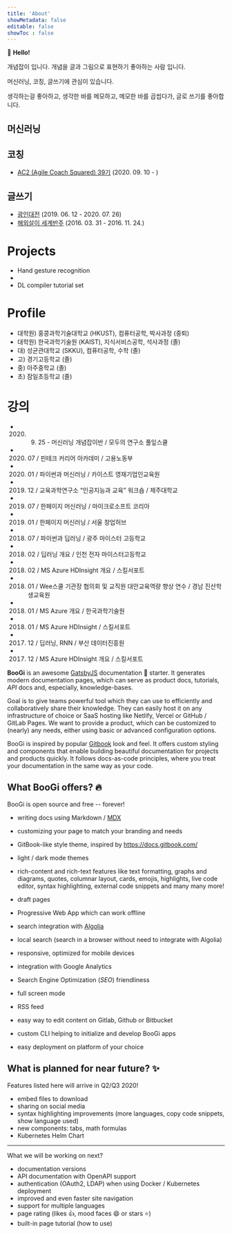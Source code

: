 ```yaml
---
title: 'About'
showMetadata: false
editable: false
showToc : false
---
```


:wave: **Hello!**

개념잡이 입니다. 개념을 글과 그림으로 표현하기 좋아하는 사람 입니다.

머신러닝, 코칭, 글쓰기에 관심이 있습니다.

생각하는걸 좋아하고, 생각한 바를 메모하고, 메모한 바를 곱씹다가, 글로 쓰기를 좋아합니다.


## 머신러닝

## 코칭
- [AC2 (Agile Coach Squared) 39기](http://www.ac2.kr/) (2020. 09. 10 - )
## 글쓰기
- [광인대전](https://learningengineer.tistory.com/61?category=798077) (2019. 06. 12 - 2020. 07. 26)
- [해외살이 세계반주](https://blog.naver.com/laftworld/220739342688)  (2016. 03. 31 - 2016. 11. 24.)


# Projects
- Hand gesture recognition
-
- DL compiler tutorial set

# Profile
- 대학원) 홍콩과학기술대학교 (HKUST), 컴퓨터공학, 박사과정 (중퇴)
- 대학원) 한국과학기술원 (KAIST), 지식서비스공학, 석사과정 (졸)
- 대) 성균관대학교 (SKKU), 컴퓨터공학, 수학 (졸)
- 고) 경기고등학교 (졸)
- 중) 아주중학교 (졸)
- 초) 잠일초등학교 (졸)


# 강의
- 2020. 09. 25 - 머신러닝 개념잡이반 / 모두의 연구소 풀잎스쿨
- 2020. 07 / 핀테크 커리어 아카데미 / 고용노동부
- 2020. 01 / 파이썬과 머신러닝 / 카이스트 영재기업인교육원
- 2019. 12 / 교육과학연구소 “인공지능과 교육” 워크숍 / 제주대학교
- 2019. 07 / 한페이지 머신러닝 / 마이크로소프트 코리아
- 2019. 01 / 한페이지 머신러닝 / 서울 창업허브
- 2018. 07 / 파이썬과 딥러닝 / 광주 마이스터 고등학교
- 2018. 02 / 딥러닝 개요 / 인천 전자 마이스터고등학교
- 2018. 02 / MS Azure HDInsight 개요 / 스킬서포트
- 2018. 01 / Wee스쿨 기관장 협의회 및 교직원 대안교육역량 향상 연수 / 경남 진산학생교육원
- 2018. 01 / MS Azure 개요 / 한국과학기술원
- 2018. 01 / MS Azure HDInsight / 스킬서포트
- 2017. 12 / 딥러닝, RNN / 부산 데이터진흥원
- 2017. 12 / MS Azure HDInsight 개요 / 스킬서포트






**BooGi** is an awesome [GatsbyJS](http://gatsbyjs.org/) documentation :book:
starter. It generates modern documentation pages, which can serve as product
docs, tutorials, _API_ docs and, especially, knowledge-bases.

Goal is to give teams powerful tool which they can use to efficiently and
collaboratively share their knowledge. They can easily host it on any
infrastructure of choice or SaaS hosting like Netlify, Vercel or
GitHub / GitLab Pages. We want to provide a product, which can be customized
to (nearly) any needs, either using basic or advanced configuration options.

BooGi is inspired by popular [Gitbook](https://gitbook.com) look and feel.
It offers custom styling and components that enable building beautiful documentation
for projects and products quickly. It follows docs-as-code principles, where
you treat your documentation in the same way as your code.

## What BooGi offers? :fire:

<Tip>BooGi is open source and free -- forever!</Tip>

<Layout>

- writing docs using Markdown / [MDX](https://github.com/mdx-js/mdx)
- customizing your page to match your branding and needs
- GitBook-like style theme, inspired by https://docs.gitbook.com/
- light / dark mode themes
- rich-content and rich-text features like text formatting, graphs and diagrams,
  quotes, columnar layout, cards, emojis, highlights, live code editor, syntax highlighting,
  external code snippets and many many more!
- draft pages
- Progressive Web App which can work offline

- search integration with [Algolia](https://www.algolia.com/)
- local search (search in a browser without need to integrate with Algolia)
- responsive, optimized for mobile devices
- integration with Google Analytics
- Search Engine Optimization (_SEO_) friendliness
- full screen mode
- RSS feed
- easy way to edit content on Gitlab, Github or Bitbucket
- custom CLI helping to initialize and develop BooGi apps
- easy deployment on platform of your choice

</Layout>

## What is planned for near future? :sparkles:

<Info>Features listed here will arrive in Q2/Q3 2020!</Info>

- embed files to download
- sharing on social media
- syntax highlighting improvements (more languages, copy code snippets, show language used)
- new components: tabs, math formulas
- Kubernetes Helm Chart

---

What we will be working on next?

- documentation versions
- API documentation with OpenAPI support
- authentication (OAuth2, LDAP) when using Docker / Kubernetes deployment
- improved and even faster site navigation
- support for multiple languages
- page rating (likes :thumbsup:, mood faces :smile: or stars :star:)
- built-in page tutorial (how to use)


[//]: # "Comment Ready to learn more? https://giphy.com/gifs/paulmccartney-dance-l3q2yHZbc8NDfGRBS "
